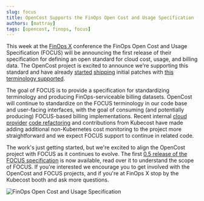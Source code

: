 ```yaml
---
slug: focus
title: OpenCost Supports the FinOps Open Cost and Usage Specification (FOCUS)
authors: [mattray]
tags: [opencost, finops, focus]
---
```


This week at the [FinOps X](https://x.finops.org) conference the FinOps Open Cost and Usage Specification (FOCUS) will be announcing the first release of their specification for defining an open standard for cloud cost, usage, and billing data. The OpenCost project is excited to announce we're supporting this standard and have already [started](https://github.com/opencost/opencost/pull/1865) [shipping](https://github.com/opencost/opencost/pull/1879) initial patches with [this terminology supported](https://github.com/opencost/opencost/issues/1921).

<!--truncate-->

The goal of FOCUS is to provide a specification for standardizing terminology and producing FinOps-serviceable billing datasets. OpenCost will continue to standardize on the FOCUS terminology in our code base and user-facing interfaces, with the goal of consuming (and potentially producing) FOCUS-based billing implementations. Recent internal [cloud provider](https://github.com/opencost/opencost/pull/1869) [code refactoring](https://github.com/opencost/opencost/pull/1902) and contributions from Kubecost have made adding additional non-Kubernetes cost monitoring to the project more straightforward and we expect FOCUS support to continue in related code.

The work's just getting started, but we're excited to align the OpenCost project with FOCUS as it continues to evolve. The first [0.5 release of the FOCUS specification](https://focus.finops.org/#specification) is now available, read over it to understand the scope of FOCUS.  If you're interested we encourage you to get involved with the OpenCost and FOCUS projects, and if you're at FinOps X stop by the Kubecost booth and ask more questions.

![FinOps Open Cost and Usage Specification](./img/focus_logo.png)
